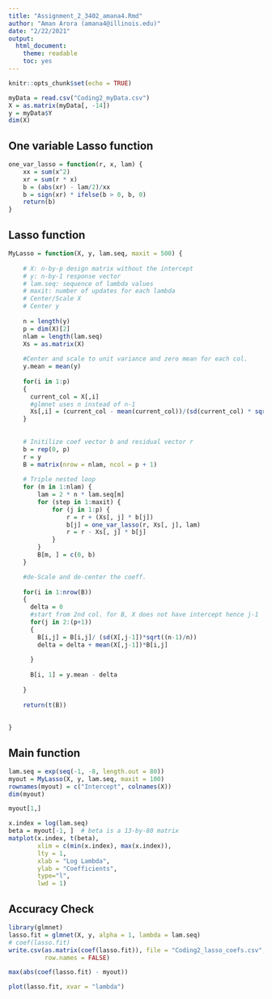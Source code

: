 ```yaml
---
title: "Assignment_2_3402_amana4.Rmd"
author: "Aman Arora (amana4@illinois.edu)"
date: "2/22/2021"
output:
  html_document: 
    theme: readable
    toc: yes  
---
```


```r
knitr::opts_chunk$set(echo = TRUE)
```


```r
myData = read.csv("Coding2_myData.csv")
X = as.matrix(myData[, -14])
y = myData$Y
dim(X)
```

## One variable  Lasso function 

```r
one_var_lasso = function(r, x, lam) {
    xx = sum(x^2)
    xr = sum(r * x)
    b = (abs(xr) - lam/2)/xx
    b = sign(xr) * ifelse(b > 0, b, 0)
    return(b)
}
```

## Lasso function 

```r
MyLasso = function(X, y, lam.seq, maxit = 500) {
    
    # X: n-by-p design matrix without the intercept 
    # y: n-by-1 response vector 
    # lam.seq: sequence of lambda values 
    # maxit: number of updates for each lambda 
    # Center/Scale X
    # Center y
  
    n = length(y)
    p = dim(X)[2]
    nlam = length(lam.seq)
    Xs = as.matrix(X)
   
    #Center and scale to unit variance and zero mean for each col. 
    y.mean = mean(y)
    
    for(i in 1:p)
    {
      current_col = X[,i]
      #glmnet uses n instead of n-1
      Xs[,i] = (current_col - mean(current_col))/(sd(current_col) * sqrt((n-1)/n))
    }
    
    
    # Initilize coef vector b and residual vector r
    b = rep(0, p)
    r = y
    B = matrix(nrow = nlam, ncol = p + 1)
    
    # Triple nested loop
    for (m in 1:nlam) {
        lam = 2 * n * lam.seq[m]
        for (step in 1:maxit) {
            for (j in 1:p) {
                r = r + (Xs[, j] * b[j])
                b[j] = one_var_lasso(r, Xs[, j], lam)
                r = r - Xs[, j] * b[j]
            }
        }
        B[m, ] = c(0, b)
    }

    #de-Scale and de-center the coeff.
    
    for(i in 1:nrow(B))
    {
      delta = 0
      #start from 2nd col. for B, X does not have intercept hence j-1   
      for(j in 2:(p+1))
      {
        B[i,j] = B[i,j]/ (sd(X[,j-1])*sqrt((n-1)/n))
        delta = delta + mean(X[,j-1])*B[i,j]
        
      }
      
      B[i, 1] = y.mean - delta
      
    }
    
    return(t(B))
    
    
}
```

## Main function  

```r

lam.seq = exp(seq(-1, -8, length.out = 80))
myout = MyLasso(X, y, lam.seq, maxit = 100) 
rownames(myout) = c("Intercept", colnames(X)) 
dim(myout)
```

```r

myout[1,]

```

```r
x.index = log(lam.seq)
beta = myout[-1, ]  # beta is a 13-by-80 matrix
matplot(x.index, t(beta),
        xlim = c(min(x.index), max(x.index)),
        lty = 1,
        xlab = "Log Lambda",
        ylab = "Coefficients",
        type="l", 
        lwd = 1)
```

## Accuracy Check

```r
library(glmnet)
lasso.fit = glmnet(X, y, alpha = 1, lambda = lam.seq)
# coef(lasso.fit)
write.csv(as.matrix(coef(lasso.fit)), file = "Coding2_lasso_coefs.csv", 
          row.names = FALSE)
```

```r
max(abs(coef(lasso.fit) - myout))

```

```r
plot(lasso.fit, xvar = "lambda")
```

